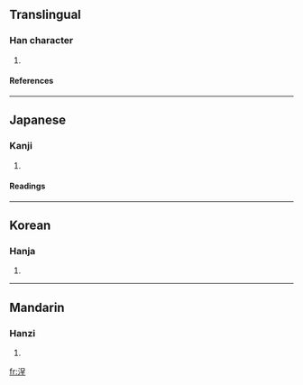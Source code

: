 ==Translingual==
===Han character===
{{Han char|rn=85|rad=水|as=07|sn=10|four=3611<sub>4</sub>|canj=水口竹土 (ERHG)}}
# {{defn|Han|sort=水07}}
====References====
{{Han ref|kx=0624.120|dkj=17476|dj=1022.010|hdz=31624.090|uh=6D67|ud=28007|bh=D256|bd=53846}}

----
==Japanese==
===Kanji===
{{ja-kanji|grade=|rs=水07}}
# {{defn|Japanese}} 
====Readings====
{{ja-readings|on=[[てい]] (tei), [[ちょう]] (chō), [[えい]] (ei), [[よう]] (yō)|kun=[[どろ]] (doro)}}

----
==Korean==
===Hanja===
{{ko-hanja|hangeul=영|eumhun=|rv=yeong|mr=yŏng|y=yeng}}
# {{defn|Korean}}

----
==Mandarin==
===Hanzi===
{{cmn-hanzi|pin=[[yǐng]] (ying3)|wg=ying<sup>3</sup>}}
# {{defn|Mandarin}}

[[fr:浧]]